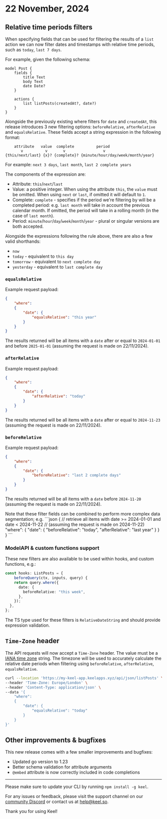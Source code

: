 # 22 November, 2024

## Relative time periods filters

When specifying fields that can be used for filtering the results of a `list` action we can now filter dates and timestamps with relative time periods, such as `today`, `last 7 days`.

For example, given the following schema:

```keel
model Post {
    fields {
        title Text
        body Text
        date Date?
    }

    actions {
        list listPosts(createdAt?, date?)
    }
}
```

Alongside the previously existing where filters for `date` and `createdAt`, this release introduces 3 new filtering options: `beforeRelative`, `afterRelative` and `equalsRelative`. These fields accept a string expression in the following format: 

```
    attribute   value  complete          period
       v          v       v                 v
{this/next/last} {x}? {complete}? {minute/hour/day/week/month/year}
```

For example: `next 3 days`, `last month`, `last 2 complete years`

The components of the expression are: 
* Attribute: `this`/`next`/`last`
* Value: a positive integer. When using the attribute `this`, the `value` must be omitted. When using `next` or `last`, if omitted it will default to `1`.
* Complete: `complete` - specifies if the period we're filtering by will be a completed period: e.g. `last month` will take in account the previous calendar month. If omitted, the period will take in a rolling month (in the case of `last month`).
* Period: `minute`/`hour`/`day`/`week`/`month`/`year` - plural or singular versions are both accepted.

Alongside the expressions following the rule above, there are also a few valid shorthands:

* `now`
* `today` - equivalent to `this day`
* `tomorrow` - equivalent to `next complete day`
* `yesterday` - equivalent to `last complete day`

### `equalsRelative`

Example request payload:
```json
{
    "where":
    {
        "date": {
            "equalsRelative": "this year"
        }
    }
}
```

The results returned will be all items with a `date` after or equal to `2024-01-01` and before `2025-01-01` (assuming the request is made on 22/11/2024).


### `afterRelative`

Example request payload:
```json
{
    "where":
    {
        "date": {
            "afterRelative": "today"
        }
    }
}
```

The results returned will be all items with a `date` after or equal to `2024-11-23` (assuming the request is made on 22/11/2024).

### `beforeRelative`

Example request payload:
```json
{
    "where":
    {
        "date": {
            "beforeRelative": "last 2 complete days"
        }
    }
}
```

The results returned will be all items with a `date` before `2024-11-20` (assuming the request is made on 22/11/2024).


<Callout type="info">
Note that these filter fields can be combined to perform more complex data segmentation; e.g.
```json
{
    // retrieve all items with date >= 2024-01-01 and date < 2024-11-22 
    // (assuming the request is made on 2024-11-22)
    "where":
    {
        "date": {
            "beforeRelative": "today",
            "afterRelative": "last year"
        }
    }
}
```
</Callout>

### ModelAPI & custom functions support

These new filters are also available to be used within hooks, and custom functions, e.g.:

```ts
const hooks: ListPosts = {
    beforeQuery(ctx, inputs, query) {
    return query.where({
      date: {
        beforeRelative: "this week",
      },
    });
  },
};
```

The TS type used for these filters is `RelativeDateString` and should provide expression validation. 

## `Time-Zone` header

The API requests will now accept a `Time-Zone` header. The value must be a [IANA time zone](https://en.wikipedia.org/wiki/List_of_tz_database_time_zones) string. The timezone will be used to accurately calculate the relative date periods when filtering using `beforeRelative`, `afterRelative`, `equalsRelative`.

```sh
curl --location 'https://my-keel-app.keelapps.xyz/api/json/listPosts' \
--header 'Time-Zone: Europe/London' \
--header 'Content-Type: application/json' \
--data '{
    "where":
    {
        "date": {
            "equalsRelative": "today"
        }
    }
}'
```

## Other improvements & bugfixes

This new release comes with a few smaller improvements and bugfixes:

* Updated go version to 1.23
* Better schema validation for attribute arguments
* `@embed` attribute is now correctly included in code completions

---
Please make sure to update your CLI by running `npm install -g keel`.

For any issues or feedback, please visit the support channel on our [community Discord](https://keel.so/discord) or contact us at [help@keel.so](mailto:help@keel.so).

Thank you for using Keel!
